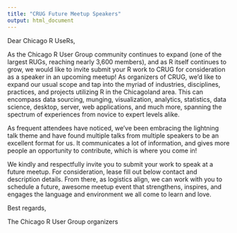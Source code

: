 ```yaml
---
title: "CRUG Future Meetup Speakers"
output: html_document
---
```




Dear Chicago R UseRs,

As the Chicago R User Group community continues to expand (one of the largest RUGs, reaching nearly 3,600 members), and as R itself continues to grow, we would like to invite submit your R work to CRUG for consideration as a speaker in an upcoming meetup! As organizers of CRUG, we'd like to expand our usual scope and tap into the myriad of industries, disciplines, practices, and projects utilizing R in the Chicagoland area. This can encompass data sourcing, munging, visualization, analytics, statistics, data science, desktop, server, web applications, and much more, spanning the spectrum of experiences from novice to expert levels alike.

As frequent attendees have noticed, we've been embracing the lightning talk theme and have found multiple talks from multiple speakers to be an excellent format for us. It communicates a lot of information, and gives more people an opportunity to contribute, which is where you come in!

We kindly and respectfully invite you to submit your work to speak at a future meetup. For consideration, lease fill out below contact and description details. From there, as logistics align, we can work with you to schedule a future, awesome meetup event that strengthens, inspires, and engages the language and environment we all come to learn and love.

Best regards,

The Chicago R User Group organizers